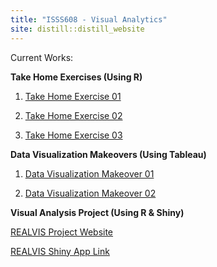 ```yaml
---
title: "ISSS608 - Visual Analytics"
site: distill::distill_website
---
```


Current Works:

__Take Home Exercises (Using R)__

1) [Take Home Exercise 01](TH_Ex/TH_Ex01/TH_Ex01.html)


2) [Take Home Exercise 02](TH_Ex/TH_Ex02/TH_Ex02.html)


3) [Take Home Exercise 03](TH_Ex/TH_Ex03/TH_Ex03.html)


__Data Visualization Makeovers (Using Tableau)__

1) [Data Visualization Makeover 01](DataViz/DVM01/DVM01.html)

2) [Data Visualization Makeover 02](DataViz/DVM02/DVM02.html)

__Visual Analysis Project (Using R & Shiny)__

[REALVIS Project Website](https://g8vaproject.netlify.app/)

[REALVIS Shiny App Link](https://hengguang.shinyapps.io/REALVIS/)
